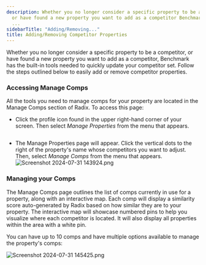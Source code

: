 ```yaml
---
description: Whether you no longer consider a specific property to be a competitor
  or have found a new property you want to add as a competitor Benchmark has the builtin
  ...
sidebarTitle: "Adding/Removing..."
title: Adding/Removing Competitor Properties
---
```


Whether you no longer consider a specific property to be a competitor, or have found a new property you want to add as a competitor, Benchmark has the built-in tools needed to quickly update your competitor set. Follow the steps outlined below to easily add or remove competitor properties. 


### Accessing Manage Comps


All the tools you need to manage comps for your property are located in the Manage Comps section of Radix. To access this page:


* Click the profile icon found in the upper right-hand corner of your screen. Then select *Manage Properties* from the menu that appears.


<Frame caption="Property management dashboard displaying rental data and competitor comparisons.">
  <img src="/images/radix/1ab82afec7b8c55e7a79a83bd88b59e8403515a2.png" alt="" />
</Frame>


* The Manage Properties page will appear. Click the vertical dots to the right of the property's name whose competitors you want to adjust. Then, select *Manage Comps* from the menu that appears. ![Screenshot 2024-07-31 143924.png](/images/radix/a042c6993b5100d4c56ec2a9a3fc0bf0da63d0f8.png)


### Managing your Comps


The Manage Comps page outlines the list of comps currently in use for a property, along with an interactive map. Each comp will display a similarity score auto-generated by Radix based on how similar they are to your property. The interactive map will showcase numbered pins to help you visualize where each competitor is located. It will also display all properties within the area with a white pin.


You can have up to 10 comps and have multiple options available to manage the property's comps:


<Steps>
  <Step title="**CompMatch (Recommended Comps):** CompMatch uses an advanced algorithm to generate competitor recommendations for you based on how similar a property is to yours. Learn more about the CompMatch algorithm and how to add recommended comps by clicking [here.](compmatch-recommended-comps)">
  </Step>
  <Step title="**Add comps from the map:** You can leverage our built-in map feature to locate and view properties within close proximity to yours.">
  </Step>
  <Step title="**Search comps by name or address:** You can directly search for a property by its name or address when you have that information.">
  </Step>
  <Step title="**Deleting a comp:** Simply click the trash icon next to a property's name to remove them as a comp.">
  </Step>
</Steps>


<Frame caption="Manage competitor properties with recommended comps and a map view.">
  <img src="/images/radix/50d987c5c283848e3e725adc69a56d3eb5653eb5.png" alt="Screenshot 2024-07-31 145425.png" />
</Frame>